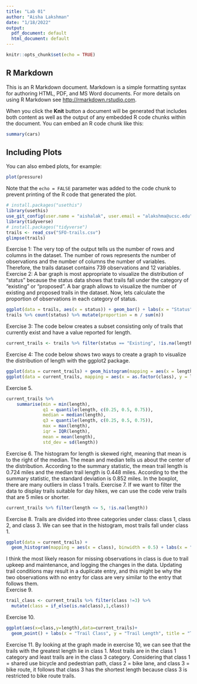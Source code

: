 ```yaml
---
title: "Lab 01"
author: "Aisha Lakshman"
date: "1/18/2022"
output:
  pdf_document: default
  html_document: default
---
```


```r
knitr::opts_chunk$set(echo = TRUE)
```

## R Markdown

This is an R Markdown document. Markdown is a simple formatting syntax for authoring HTML, PDF, and MS Word documents. For more details on using R Markdown see <http://rmarkdown.rstudio.com>.

When you click the **Knit** button a document will be generated that includes both content as well as the output of any embedded R code chunks within the document. You can embed an R code chunk like this:

```r
summary(cars)
```

## Including Plots

You can also embed plots, for example:

```r
plot(pressure)
```

Note that the `echo = FALSE` parameter was added to the code chunk to prevent printing of the R code that generated the plot.
```r
# install.packages("usethis")
library(usethis)
use_git_config(user.name = "aishalak", user.email = "alakshma@ucsc.edu")
library(tidyverse)
# install.packages("tidyverse")
trails <- read_csv("SFO-trails.csv")
glimpse(trails)
```
Exercise 1: The very top of the output tells us the number of rows and columns in the dataset. The number of rows represents the number of observations and the number of columns the number of variables. Therefore, the trails dataset contains 739 observations and 12 variables.
Exercise 2: A bar graph is most appropriate to visualize the distribution of “status” because the status data shows that trails fall under the category of “existing” or “proposed”. A bar graph allows to visualize the number of existing and proposed trails in the dataset. Now, lets calculate the proportion of observations in each category of status.

```r
ggplot(data = trails, aes(x = status)) + geom_bar() + labs(x = "Status", y = "Number of Observations", title = "Status of SFO Trails")
trails %>% count(status) %>% mutate(proportion = n / sum(n))
```
Exercise 3: The code below creates a subset consisting only of trails that currently exist and have a value reported for length.
```r
current_trails <- trails %>% filter(status == "Existing", !is.na(length))
```
Exercise 4: The code below shows two ways to create a graph to visualize the distribution of length with the ggplot2 package.
```r
ggplot(data = current_trails) + geom_histogram(mapping = aes(x = length), binwidth = 0.5) + labs(x = "Length", y = "Number of Observations", title = "Length of SFO Trails")
ggplot(data = current_trails, mapping = aes(x = as.factor(class), y = length)) + geom_boxplot() + labs(x = "Trail Class", y = "Trail Length", title = "Length of SFO Trails", subtitle = "By Class")
```
Exercise 5. 
```r
current_trails %>%
    summarise(min = min(length), 
              q1 = quantile(length, c(0.25, 0.5, 0.75)), 
              median = median(length), 
              q3 = quantile(length, c(0.25, 0.5, 0.75)), 
              max = max(length), 
              iqr = IQR(length), 
              mean = mean(length), 
              std_dev = sd(length))
```
Exercise 6. 
The histogram for length is skewed right, meaning that mean is to the right of the median. The mean and median tells us about the center of the distribution. According to the summary statistic, the mean trail length is 0.724 miles  and the median trail length is 0.448 miles. According to the the summary statistic, the standard deviation is 0.852 miles. In the boxplot, there are many outliers in class 1 trails. 
Exercise 7. 
If we want to filter the data to display trails suitable for day hikes, we can use the code veiw trails that are 5 miles or shorter. 
```r
current_trails %>% filter(length <= 5, !is.na(length))
```
 Exercise 8. 
Trails are divided into three categories under class: class 1, class 2, and class 3. We can see that in the histogram, most trails fall under class 1. 
```r
ggplot(data = current_trails) +
  geom_histogram(mapping = aes(x = class), binwidth = 0.5) + labs(x = "Class", y = "Trail Count", title = "Trail Class")
```
I think the most likely reason for missing observations in class is due to trail upkeep and maintenance, and logging the changes in the data. Updating trail conditions may result in a duplicate entry, and this might be why the two observations with no entry for class are very similar to the entry that follows them.  
Exercise 9. 
```r
trail_class <- current_trails %>% filter(class !=3) %>% 
  mutate(class = if_else(is.na(class),1,class))
```
Exercise 10. 
```r
ggplot(aes(x=class,y=length),data=current_trails)+
  geom_point() + labs(x = "Trail Class", y = "Trail Length", title = "Trail Length By Class") 
```
Exercise 11. 
By looking at the graph made in exercise 10, we can see that the trails with the greatest length lie in class 1. Most trails are in the class 1 category and least trails are in the class 3 category. Considering that class 1 = shared use bicycle and pedestrian path, class 2 = bike lane, and class 3 = bike route, it follows that class 3 has the shortest length because class 3 is restricted to bike route trails. 

